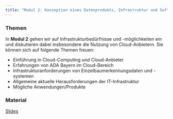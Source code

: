 ```yaml
---
title: "Modul 2: Konzeption eines Datenprodukts, Infrastruktur und Software"
---
```


### Themen
In **Modul 2** gehen wir auf Infrastrukturbedürfnisse und -möglichkeiten ein und diskutieren dabei insbesondere die Nutzung von Cloud-Anbietern. Sie können sich auf folgende Themen freuen:

* Einführung in Cloud-Computing und Cloud-Anbieter
* Erfahrungen von ADA Bayern im Cloud-Bereich
* Infrastrukturanforderungen von Einzelbaumerkennungsdaten und -systemen
* Allgemeine aktuelle Herausforderungen der IT-Infrastruktur
* Mögliche Anwendungen/Produkte


### Material

[Slides](slides/ADA4_Modul_2.pdf)

<!-- (https://drive.google.com/file/d/1vuTZM5g1TizrktK2h75g6LeYqgqfgTD8/view?usp=sharing) -->

